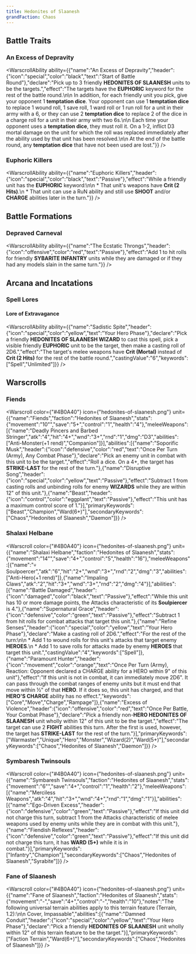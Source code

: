 ```yaml
---
title: Hedonites of Slaanesh
grandFaction: Chaos
---
```



## Battle Traits

### An Excess of Depravity

<WarscrollAbility ability={{"name":"An Excess of Depravity","header":{"icon":"special","color":"black","text":"Start of Battle Round"},"declare":"Pick up to 3 friendly **HEDONITES OF SLAANESH** units to be the targets.","effect":"The targets have the **EUPHORIC** keyword for the rest of the battle round.\n\n In addition, for each friendly unit you pick, give your opponent 1 **temptation dice**. Your opponent can use 1 **temptation dice** to replace 1 wound roll, 1 save roll, 1 ward roll or 1 run roll for a unit in their army with a 6, or they can use 2 **temptation dice** to replace 2 of the dice in a charge roll for a unit in their army with two 6s.\n\n Each time your opponent uses a **temptation dice**, they must roll it. On a 1-2, inflict D3 mortal damage on the unit for which the roll was replaced immediately after the ability used by that unit has been resolved.\n\n At the end of the battle round, any **temptation dice** that have not been used are lost."}} />

### Euphoric Killers

<WarscrollAbility ability={{"name":"Euphoric Killers","header":{"icon":"special","color":"black","text":"Passive"},"effect":"While a friendly unit has the **EUPHORIC** keyword:\n\n * That unit's weapons have **Crit (2 Hits)**.\n * That unit can use a RuN ability and still use **SHOOT** and/or **CHARGE** abilities later in the turn."}} />



## Battle Formations

### Depraved Carneval

<WarscrollAbility ability={{"name":"The Ecstatic Throngs","header":{"icon":"offensive","color":"red","text":"Passive"},"effect":"Add 1 to hit rolls for friendly **SYBARITE INFANTRY** units while they are damaged or if they had any models slain in the same turn."}} />



## Arcana and Incatations

### Spell Lores
#### Lore of Extravagance

<WarscrollAbility ability={{"name":"Sadistic Spite","header":{"icon":"special","color":"yellow","text":"Your Hero Phase"},"declare":"Pick a friendly **HEDONITES OF SLAANESH WIZARD** to cast this spell, pick a visible friendly **EUPHORIC** unit to be the target, then make a casting roll of 2D6.","effect":"The target's melee weapons have **Crit (Mortal)** instead of **Crit (2 Hits)** for the rest of the battle round.","castingValue":"6","keywords":["Spell","Unlimited"]}} />



## Warscrolls

### Fiends

<Warscroll color={"#4B0A40"} icon={"hedonites-of-slaanesh.png"} unit={{"name":"Fiends","faction":"Hedonites of Slaanesh","stats":{"movement":"10\"","save":"5+","control":"1","health":"4"},"meleeWeapons":[{"name":"Deadly Pincers and Barbed Stringer","atk":"4","hit":"4+","wnd":"3+","rnd":"1","dmg":"D3","abilities":["Anti-Monster(+1 rend)","Companion"]}],"abilities":[{"name":"Soporific Musk","header":{"icon":"defensive","color":"red","text":"Once Per Turn (Army), Any Combat Phase"},"declare":"Pick an enemy unit in combat with this unit to be the target.","effect":"Roll a dice. On a 4+, the target has **STRIKE-LAST** for the rest of the turn."},{"name":"Disruptive Song","header":{"icon":"special","color":"yellow","text":"Passive"},"effect":"Subtract 1 from casting rolls and unbinding rolls for enemy **WIZARDS** while they are within 12\" of this unit."},{"name":"Beast","header":{"icon":"control","color":"eggplant","text":"Passive"},"effect":"This unit has a maximum control score of 1."}],"primaryKeywords":["Beast","Champion","Ward(6+)"],"secondaryKeywords":["Chaos","Hedonites of Slaanesh","Daemon"]}} />

### Shalaxi Helbane

<Warscroll color={"#4B0A40"} icon={"hedonites-of-slaanesh.png"} unit={{"name":"Shalaxi Helbane","faction":"Hedonites of Slaanesh","stats":{"movement":"14\"","save":"4+","control":"5","health":"16"},"meleeWeapons":[{"name":"💀 Soulpoercer","atk":"6","hit":"2+","wnd":"3+","rnd":"2","dmg":"3","abilities":["Anti-Hero(+1 rend)"]},{"name":"Impaling Claws","atk":"2","hit":"3+","wnd":"3+","rnd":"2","dmg":"4"}],"abilities":[{"name":"Battle Damaged","header":{"icon":"damaged","color":"black","text":"Passive"},"effect":"While this unit has 10 or more damage points, the Attacks characteristic of its **Soulpiercer** is 4."},{"name":"Supernatural Grace","header":{"icon":"defensive","color":"green","text":"Passive"},"effect":"Subtract 1 from hit rolls for combat attacks that target this unit."},{"name":"Refine Senses","header":{"icon":"special","color":"yellow","text":"Your Hero Phase"},"declare":"Make a casting roll of 2D6.","effect":"For the rest of the turn:\n\n * Add 1 to wound rolls for this unit's attacks that target enemy **HEROES**.\n * Add 1 to save rolls for attacks made by enemy **HEROES** that target this unit.","castingValue":"4","keywords":["Spell"]},{"name":"Paramount Hunter","header":{"icon":"movement","color":"orange","text":"Once Per Turn (Army), Reaction: Opponent declared a CHARGE ability for a HERO within 9\" of this unit"},"effect":"If this unit is not in combat, it can immediately move 2D6\". It can pass through the combat ranges of enemy units but it must end that move within ½\" of that **HERO**. If it does so, this unit has charged, and that **HERO'S CHARGE** ability has no effect.","keywords":["Core","Move","Charge","Rampage"]},{"name":"Excess of Violence","header":{"icon":"offensive","color":"red","text":"Once Per Battle, Your Combat Phase"},"declare":"Pick a friendly non-**HERO HEDONITES OF SLAANESH** unit wholly within 12\" of this unit to be the target.","effect":"The target can use 2 **FIGHT** abilities this turn. After the first is used, however, the target has **STRIKE-LAST** for the rest of the turn."}],"primaryKeywords":["Warmaster","Unique","Hero","Monster","Wizard(2)","Ward(5+)"],"secondaryKeywords":["Chaos","Hedonites of Slaanesh","Daemon"]}} />

### Symbaresh Twinsouls

<Warscroll color={"#4B0A40"} icon={"hedonites-of-slaanesh.png"} unit={{"name":"Symbaresh Twinsouls","faction":"Hedonites of Slaanesh","stats":{"movement":"6\"","save":"4+","control":"1","health":"2"},"meleeWeapons":[{"name":"Merciless Weapons","atk":"4","hit":"3+","wnd":"4+","rnd":"1","dmg":"1"}],"abilities":[{"name":"Ego-Driven Excess","header":{"icon":"defensive","color":"green","text":"Passive"},"effect":"If this unit did not charge this turn, subtract 1 from the Attacks characteristic of melee weapons used by enemy units while they are in combat with this unit."},{"name":"Fiendish Reflexes","header":{"icon":"defensive","color":"green","text":"Passive"},"effect":"If this unit did not charge this turn, it has **WARD (5+)** while it is in combat."}],"primaryKeywords":["Infantry","Champion"],"secondaryKeywords":["Chaos","Hedonites of Slaanesh","Syrabite"]}} />

### Fane of Slaanesh

<Warscroll color={"#4B0A40"} icon={"hedonites-of-slaanesh.png"} unit={{"name":"Fane of Slaanesh","faction":"Hedonites of Slaanesh","stats":{"movement":"-","save":"4+","control":"-","health":"10"},"notes":"The following universal terrain abilities apply to this terrain feature (Terrain, 1.2):\n\n Cover, Impassable","abilities":[{"name":"Damned Conduit","header":{"icon":"special","color":"yellow","text":"Your Hero Phase"},"declare":"Pick a friendly **HEDONITES OF SLAANESH** unit wholly within 12\" of this terrain feature to be the target."}],"primaryKeywords":["Faction Terrain","Ward(6+)"],"secondaryKeywords":["Chaos","Hedonites of Slaanesh"]}} />

